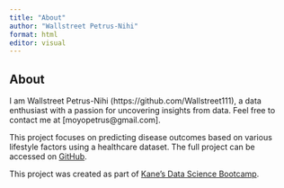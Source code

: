 ---
title: "About"
author: "Wallstreet Petrus-Nihi"
format: html
editor: visual
---

## About

I am Wallstreet Petrus-Nihi (https://github.com/Wallstreet111), a data enthusiast with a passion for uncovering insights from data. Feel free to contact me at \[moyopetrus\@gmail.com\].

This project focuses on predicting disease outcomes based on various lifestyle factors using a healthcare dataset. The full project can be accessed on [GitHub](https://github.com/Wallstreet111/Healthcare-Final-Project).

This project was created as part of [Kane’s Data Science Bootcamp](https://bootcamp.davidkane.info/).
